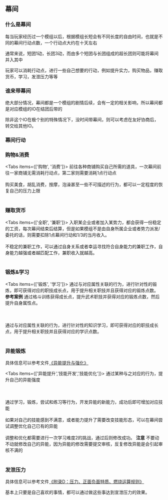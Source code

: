 ## 幕间

### 什么是幕间
每当玩家经历过一个模组以后，根据模组长短会有不同长度的自由时间，也就是不同的幕间行动点数，一个行动点大约在十天左右

通常来说，短团1动，长团3动，而由多个短团与长团组成的超长团则可能将幕间并入其中

玩家可以消耗行动点，进行一些自己想要的行动，例如提升实力，购买物品，赚取货币，学习，发泄压力等等

### 谁来带幕间
绝大部分情况，幕间都是一个模组的剧情后续，会有一定的相关影响，所以幕间都是对应模组的IO在结团后带的

除非这个IO在极个别的特殊情况下，没时间带幕间，则可以考虑在友好协商后，转交给其他IO。

### 幕间行动

<Steps>

### 购物&消费

<Tabs items={['购物', '消费']}>
  <Tab>
  前往各种商铺购买自己所需的道具，一次幕间前往一家商铺无需消耗行动点，第二家则需要消耗1点行动点
  <br></br>
  </Tab>
    <Tab>
   购买美食，胡乱消费，按摩，泡澡甚至一些不可描述的行为，都可以一定程度的恢复自己的压力上限
   <br></br>
  </Tab>
</Tabs>

### 赚取货币

<Tabs items={['全职', '兼职']}>
  <Tab>
  入职某企业或者加入某势力，都会获得一份稳定的工资，每次幕间结束后结算，但是如果模组不是由自身所属企业或者势力派发/委托的话，则需要扣除1点幕间行动和1/3的当月收入。
  <br></br>
  </Tab>
    <Tab>
   不稳定的兼职工作，可以通过自身关系或者幸运寻找符合自身能力的兼职工作，自身能力越强或者越匹配工作，兼职收入就越高。
   <br></br>
  </Tab>
</Tabs>

### 锻炼&学习

<Tabs items={['锻炼', '学习']}>
  <Tab>
  通过与对应属性关联的行为，进行针对性的锻炼，即可获得对应的职技成长点，用于提升相关职技并且获得对应的锻炼点数。
 <Callout type="info">
 **参考案例**
 通过格斗训练获得成长点，提升武术职技并获得对应的锻炼点数，然后提升自身属性点。 <br></br> <br></br>
  </Callout>
  </Tab>
    <Tab>
  通过与对应属性关联的行为，进行针对性的知识学习，即可获得对应的职技成长点，用于提升相关职技并且获得对应的学识点数。
   <br></br>
  </Tab>
</Tabs>

### 异能锻炼

 具体信息可以参考文件[《异能提升与强化》](./ckgz/Superability#异能提升与强化)

<Tabs items={['异能提升','技能开发','技能优化']}>
  <Tab>
 通过某种与之对应的行为，提升自己的异能强度<br></br>
  <br></br>
  </Tab>
    <Tab>
 通过学习，锻炼，尝试和练习等行为，开发异能的新能力，成功后即可增加对应技能
   <br></br>
  </Tab>
    <Tab>
 如果对自己的技能感到不满意，或者能力提升了需要改变技能形态，可以在幕间尝试调整优化自己已有的异能<br></br>
 调整和优化都需要进行一次学习难度2的挑战，通过后则修改成功。
    <Callout type="info">
    **注意**
    不要动不动就修改自己的异能，因为异能的修改需要提交审核，反复修改异能是会引起审核不满的
    </Callout> 
  <br></br>
 </Tab>
</Tabs>


### 发泄压力

 具体信息可以参考文件[《附录D：压力、正面负面特质、燃烧运算规则》](./appendix/d)

基本上只要是自己喜欢的事情，都可以通过做这些事达到宣泄压力的效果。

</Steps>